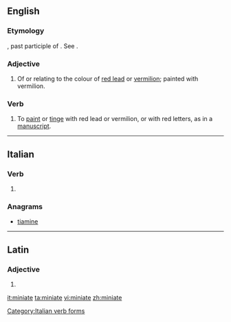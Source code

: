 ==English==

===Etymology===
{{etyl|la|en}} {{lena}} {{term|miniatus|lang=la}}, past participle of {{term|miniare|lang=la}}. See {{term|minium|lang=en}}.

===Adjective===
{{en-adj}}

# Of or relating to the colour of [[red lead]] or [[vermilion]]; painted with vermilion.

===Verb===
{{en-verb|miniat|es}}

# To [[paint]] or [[tinge]] with red lead or vermilion, or with red letters, as in a [[manuscript]].
#: {{rfquotek|T. Wharton}}

{{Webster 1913}}

----

==Italian==

===Verb===
{{head|it|verb form}}

# {{conjugation of|minare||2|p|pres|sub|lang=it}}

===Anagrams===
* [[tiamine#Italian|tiamine]]

[[Category:Italian verb forms]]

----

==Latin==

===Adjective===
{{la-adj-form|miniāte}}

# {{inflection of|miniātus||voc|m|s|lang=la}}

[[it:miniate]]
[[ta:miniate]]
[[vi:miniate]]
[[zh:miniate]]